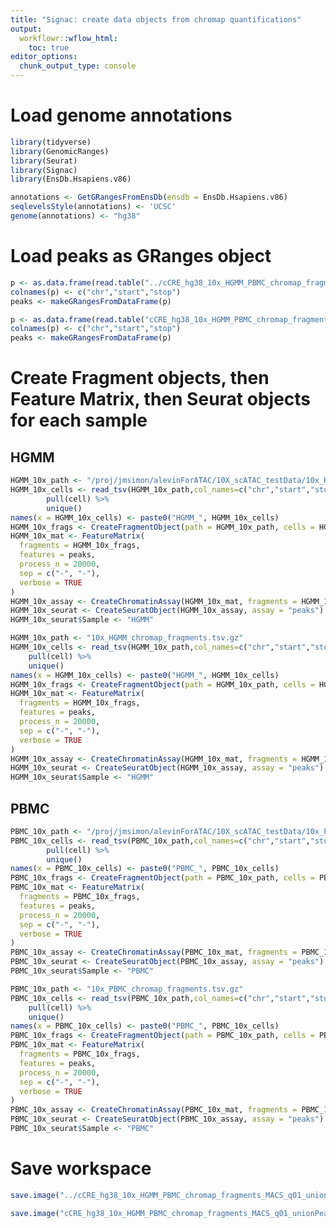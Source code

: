 ```yaml
---
title: "Signac: create data objects from chromap quantifications"
output:
  workflowr::wflow_html:
    toc: true
editor_options:
  chunk_output_type: console
---
```



# Load genome annotations
```r
library(tidyverse)
library(GenomicRanges)
library(Seurat)
library(Signac)
library(EnsDb.Hsapiens.v86)

annotations <- GetGRangesFromEnsDb(ensdb = EnsDb.Hsapiens.v86)
seqlevelsStyle(annotations) <- 'UCSC'
genome(annotations) <- "hg38"
```

# Load peaks as GRanges object
```r
p <- as.data.frame(read.table("../cCRE_hg38_10x_HGMM_PBMC_chromap_fragments_MACS_q01_unionPeaks_merge100.bed",header=F,sep="\t"))
colnames(p) <- c("chr","start","stop")
peaks <- makeGRangesFromDataFrame(p)
```

```r
p <- as.data.frame(read.table("cCRE_hg38_10x_HGMM_PBMC_chromap_fragments_MACS_q01_unionPeaks_merge100.bed",header=F,sep="\t"))
colnames(p) <- c("chr","start","stop")
peaks <- makeGRangesFromDataFrame(p)
```

# Create Fragment objects, then Feature Matrix, then Seurat objects for each sample
## HGMM
```r
HGMM_10x_path <- "/proj/jmsimon/alevinForATAC/10X_scATAC_testData/10x_HGMM_chromap_fragments.tsv.gz"
HGMM_10x_cells <- read_tsv(HGMM_10x_path,col_names=c("chr","start","stop","cell","support"),col_types=c("-","-","-","-","c"),col_select="cell") %>%
        pull(cell) %>%
        unique()
names(x = HGMM_10x_cells) <- paste0("HGMM_", HGMM_10x_cells)
HGMM_10x_frags <- CreateFragmentObject(path = HGMM_10x_path, cells = HGMM_10x_cells, max.lines=NULL)
HGMM_10x_mat <- FeatureMatrix(
  fragments = HGMM_10x_frags,
  features = peaks,
  process_n = 20000,
  sep = c("-", "-"),
  verbose = TRUE
)
HGMM_10x_assay <- CreateChromatinAssay(HGMM_10x_mat, fragments = HGMM_10x_frags, genome = 'hg38', min.features = 500)
HGMM_10x_seurat <- CreateSeuratObject(HGMM_10x_assay, assay = "peaks")
HGMM_10x_seurat$Sample <- "HGMM"
```

```r
HGMM_10x_path <- "10x_HGMM_chromap_fragments.tsv.gz"
HGMM_10x_cells <- read_tsv(HGMM_10x_path,col_names=c("chr","start","stop","cell","support"),col_types=c("-","-","-","-","c"),col_select="cell") %>% 
	pull(cell) %>% 
	unique()
names(x = HGMM_10x_cells) <- paste0("HGMM_", HGMM_10x_cells)
HGMM_10x_frags <- CreateFragmentObject(path = HGMM_10x_path, cells = HGMM_10x_cells, max.lines=NULL)
HGMM_10x_mat <- FeatureMatrix(
  fragments = HGMM_10x_frags,
  features = peaks,
  process_n = 20000,
  sep = c("-", "-"),
  verbose = TRUE
)
HGMM_10x_assay <- CreateChromatinAssay(HGMM_10x_mat, fragments = HGMM_10x_frags, genome = 'hg38', min.features = 500)
HGMM_10x_seurat <- CreateSeuratObject(HGMM_10x_assay, assay = "peaks")
HGMM_10x_seurat$Sample <- "HGMM"
```

## PBMC
```r
PBMC_10x_path <- "/proj/jmsimon/alevinForATAC/10X_scATAC_testData/10x_PBMC_chromap_fragments.tsv.gz"
PBMC_10x_cells <- read_tsv(PBMC_10x_path,col_names=c("chr","start","stop","cell","support"),col_types=c("-","-","-","-","c"),col_select="cell") %>%
        pull(cell) %>%
        unique()
names(x = PBMC_10x_cells) <- paste0("PBMC_", PBMC_10x_cells)
PBMC_10x_frags <- CreateFragmentObject(path = PBMC_10x_path, cells = PBMC_10x_cells, max.lines=NULL)
PBMC_10x_mat <- FeatureMatrix(
  fragments = PBMC_10x_frags,
  features = peaks,
  process_n = 20000,
  sep = c("-", "-"),
  verbose = TRUE
)
PBMC_10x_assay <- CreateChromatinAssay(PBMC_10x_mat, fragments = PBMC_10x_frags, genome = 'hg38', min.features = 500)
PBMC_10x_seurat <- CreateSeuratObject(PBMC_10x_assay, assay = "peaks")
PBMC_10x_seurat$Sample <- "PBMC"
```

```r
PBMC_10x_path <- "10x_PBMC_chromap_fragments.tsv.gz"
PBMC_10x_cells <- read_tsv(PBMC_10x_path,col_names=c("chr","start","stop","cell","support"),col_types=c("-","-","-","-","c"),col_select="cell") %>% 
	pull(cell) %>% 
	unique()
names(x = PBMC_10x_cells) <- paste0("PBMC_", PBMC_10x_cells)
PBMC_10x_frags <- CreateFragmentObject(path = PBMC_10x_path, cells = PBMC_10x_cells, max.lines=NULL)
PBMC_10x_mat <- FeatureMatrix(
  fragments = PBMC_10x_frags,
  features = peaks,
  process_n = 20000,
  sep = c("-", "-"),
  verbose = TRUE
)
PBMC_10x_assay <- CreateChromatinAssay(PBMC_10x_mat, fragments = PBMC_10x_frags, genome = 'hg38', min.features = 500)
PBMC_10x_seurat <- CreateSeuratObject(PBMC_10x_assay, assay = "peaks")
PBMC_10x_seurat$Sample <- "PBMC"
```

# Save workspace
```r
save.image("../cCRE_hg38_10x_HGMM_PBMC_chromap_fragments_MACS_q01_unionPeaks_merge100_seurat_090222.RData")
```

```r
save.image("cCRE_hg38_10x_HGMM_PBMC_chromap_fragments_MACS_q01_unionPeaks_merge100_seurat_090222.RData")
```
